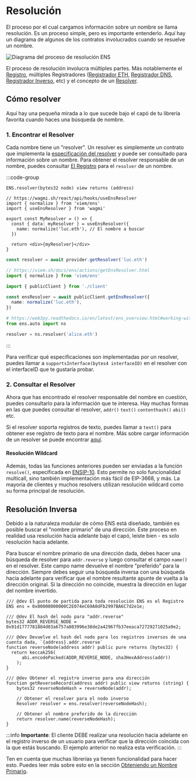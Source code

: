 
# Resolución

El proceso por el cual cargamos información sobre un nombre se llama resolución. Es un proceso simple, pero es importante entenderlo.
Aquí hay un diagrama de algunos de los contratos involucrados cuando se resuelve un nombre.

<Card>
  <img
    src="/img/resolution-diagram-1.png"
    alt="Diagrama del proceso de resolución ENS"
  />
</Card>

El proceso de resolución involucra múltiples partes. Más notablemente el [Registro](/es/registry/ens), múltiples Registradores ([Registrador ETH](/es/registry/eth), [Registrador DNS](/es/registry/dns), [Registrador Inverso](/es/registry/reverse), etc)
y el concepto de un [Resolver](/es/resolvers/quickstart).

## Cómo resolver

Aquí hay una pequeña mirada a lo que sucede bajo el capó de tu librería favorita cuando haces una búsqueda de nombre.

### 1. Encontrar el Resolver

Cada nombre tiene un "resolver". Un resolver es simplemente un contrato que implementa la [especificación del resolver](/es/resolvers/quickstart) y puede ser consultado para información sobre un nombre.
Para obtener el resolver responsable de un nombre, puedes consultar [El Registro](/es/registry/ens) para el `resolver` de un nombre.

:::code-group

```solidity [Solidity]
ENS.resolver(bytes32 node) view returns (address)
```

```tsx [Wagmi]
// https://wagmi.sh/react/api/hooks/useEnsResolver
import { normalize } from 'viem/ens'
import { useEnsResolver } from 'wagmi'

export const MyResolver = () => {
  const { data: myResolver } = useEnsResolver({
    name: normalize('luc.eth'), // El nombre a buscar
  })

  return <div>{myResolver}</div>
}
```

```ts [Ethers]
const resolver = await provider.getResolver('luc.eth')
```

```ts [viem]
// https://viem.sh/docs/ens/actions/getEnsResolver.html
import { normalize } from 'viem/ens'

import { publicClient } from './client'

const ensResolver = await publicClient.getEnsResolver({
  name: normalize('luc.eth'),
})
```

```py [Web3.py]
# https://web3py.readthedocs.io/en/latest/ens_overview.html#working-with-resolvers
from ens.auto import ns

resolver = ns.resolver('alice.eth')
```

:::

Para verificar qué especificaciones son implementadas por un resolver, puedes llamar a `supportsInterface(bytes4 interfaceID)` en el resolver con el interfaceID que te gustaría probar.

### 2. Consultar el Resolver

Ahora que has encontrado el resolver responsable del nombre en cuestión, puedes consultarlo para la información que te interesa.
Hay muchas formas en las que puedes consultar el resolver, `addr()` `text()` `contenthash()` `abi()` etc.

Si el resolver soporta registros de texto, puedes llamar a `text()` para obtener ese registro de texto para el nombre.
Más sobre cargar información de un resolver se puede encontrar [aquí](/es/resolvers/interacting).

#### Resolución Wildcard

Además, todas las funciones anteriores pueden ser enviadas a la función `resolve()`, especificada en [ENSIP-10](/ensip/10).
Esto permite no solo funcionalidad multicall, sino también implementación más fácil de EIP-3668, y más.
La mayoría de clientes y muchos resolvers utilizan resolución wildcard como su forma principal de resolución.

## Resolución Inversa

Debido a la naturaleza modular de cómo ENS está diseñado, también es posible buscar el "nombre primario" de una dirección.
Este proceso en realidad usa resolución hacia adelante bajo el capó, leíste bien - es solo resolución hacia adelante.

Para buscar el nombre primario de una dirección dada, debes hacer una búsqueda de resolver para `addr.reverse` y luego consultar el campo `name()` en el resolver.
Este campo name devuelve el nombre "preferido" para la dirección. Siempre debes seguir una búsqueda inversa con una búsqueda hacia adelante para verificar que el nombre resultante apunte de vuelta a la dirección original. Si la dirección no coincide, muestra la dirección en lugar del nombre invertido.

```solidity
/// @dev El punto de partida para toda resolución ENS es el Registro
ENS ens = 0x00000000000C2E074eC69A0dFb2997BA6C7d2e1e;

/// @dev El hash del nodo para "addr.reverse"
bytes32 ADDR_REVERSE_NODE = 0x91d1777781884d03a6757a803996e38de2a42967fb37eeaca72729271025a9e2;

/// @dev Devuelve el hash del nodo para los registros inversos de una cuenta dada, `{address}.addr.reverse`
function reverseNode(address addr) public pure returns (bytes32) {
  return keccak256(
      abi.encodePacked(ADDR_REVERSE_NODE, sha3HexAddress(addr))
    );
}

/// @dev Obtener el registro inverso para una dirección
function getReverseRecord(address addr) public view returns (string) {
    bytes32 reverseNodeHash = reverseNode(addr);

    // Obtener el resolver para el nodo inverso
    Resolver resolver = ens.resolver(reverseNodeHash);

    // Obtener el nombre preferido de la dirección
    return resolver.name(reverseNodeHash);
}
```

:::info
**Importante**: El cliente DEBE realizar una resolución hacia adelante en el registro inverso de un usuario para verificar que la dirección coincida con la que estás buscando. El ejemplo anterior no realiza esta verificación.
:::

Ten en cuenta que muchas librerías ya tienen funcionalidad para hacer esto. Puedes leer más sobre esto en la sección [Obteniendo un Nombre Primario](/es/web/reverse).
